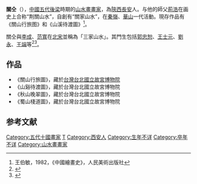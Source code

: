 {{Infobox artist
| name          = 关仝
| image         = T1 1 b03 l.jpg
| imagesize     = 250px
| caption       = 關山行旅圖，現藏於[[台北|台北]][[國立故宮博物院|國立故宮博物院]]
| birth_name     =
| birth_date     = 
| birth_place    = 
| death_date     = 
| death_place    =
| nationality   = 中国
| field         = [[山水画|山水画]]
| training      =
| movement      = 荊關山水、北宋三家山水
| works         = 
| patrons       =
| influenced by = [[荆浩|荆浩]]
| influenced    = [[李成|李成]]、[[范宽|范宽]]、郭忠恕、刘永、王端等。

| awards        =
}}
'''關仝'''（{{bd|？||？||catIdx=G关}}），[[中國|中國]][[五代|五代]][[後梁|後梁]]時期的[[山水畫|山水畫]][[畫家|畫家]]，為[[陝西|陝西]][[長安|長安]]人。与他的師父[[荊浩|荊浩]]在画史上合称“荆關山水”，自創有“關家山水”，在[[秦嶺|秦嶺]]、[[華山|華山]]一代活動。現存作品有《關山行旅图》和《山溪待渡圖》<ref name=王>王伯敏，1982，《中國繪畫史》，人民美術出版社</ref>{{rp|234-235}}。

關仝與[[李成|李成]]、[[范寬|范寬]]在[[北宋|北宋]]並稱為「三家山水」。其門生包括[[郭忠恕|郭忠恕]]、[[王士元|王士元]]、[[劉永|劉永]]、[[王端|王端]]等<ref>{{Cite book|title=右眼看国画|last=阳飏编|publisher=兰州：[[甘肃教育出版社|甘肃教育出版社]]|year=2014.04|isbn=978-7-5423-2954-7|pages=54-55}}</ref><ref>{{Cite book|title=陕西山水画发展与流变|last=袁志正著|publisher=北京：[[北京工业大学出版社|北京工业大学出版社]]|year=2019.03|isbn=978-7-5639-6177-1|pages=102-103}}</ref>。

== 作品 ==
*《關山行旅圖》，藏於[[台灣|台灣]][[台北|台北]][[國立故宮博物院|國立故宮博物院]]
*《山谿待渡圖》，藏於台灣台北國立故宮博物院
*《秋山晚翠圖》，藏於台灣台北國立故宮博物院
*《蜀山棧道圖》，藏於台灣台北國立故宮博物院

==参考文献==
{{reflist}}
{{北宋三家}}
[[Category:五代十國畫家|Category:五代十國畫家]]
[[Category:關姓|T]]
[[Category:西安人|Category:西安人]]
[[Category:生年不详|Category:生年不详]]
[[Category:卒年不详|Category:卒年不详]]
[[Category:山水畫畫家|Category:山水畫畫家]]
